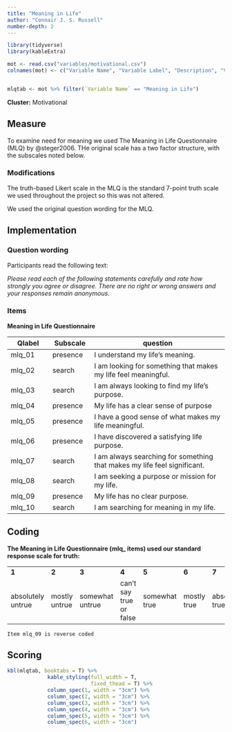 ```yaml
---
title: "Meaning in Life"
author: "Connair J. S. Russell"
number-depth: 2
---
```


```r

library(tidyverse)
library(kableExtra)

mot <- read.csv("variables/motivational.csv")
colnames(mot) <- c("Variable Name", "Variable Label", "Description", "Variable Type", "Source (Section)", "Definition")


mlqtab <- mot %>% filter(`Variable Name` == "Meaning in Life")

```

**Cluster:** Motivational

## Measure

To examine need for meaning we used The Meaning in Life Questionnaire (MLQ) by @steger2006. THe original scale has a two factor structure, with the subscales noted below. 

### Modifications {.unnumbered}

The truth-based Likert scale in the MLQ is the standard 7-point truth scale we used throughout the project so this was not altered.

We used the original question wording for the MLQ.

## Implementation

### Question wording {.unnumbered}

Participants read the following text:

*Please read each of the following statements carefully and rate how strongly you agree or disagree. There are no right or wrong answers and your responses remain anonymous.*

### Items

**Meaning in Life Questionnaire**

| Qlabel | Subscale | question                                                                 |
|--------------|--------------|--------------------------------------------|
| mlq_01 | presence | I understand my life's meaning.                                          |
| mlq_02 | search   | I am looking for something that makes my life feel meaningful.           |
| mlq_03 | search   | I am always looking to find my life's purpose.                           |
| mlq_04 | presence | My life has a clear sense of purpose                                     |
| mlq_05 | presence | I have a good sense of what makes my life meaningful.                    |
| mlq_06 | presence | I have discovered a satisfying life purpose.                             |
| mlq_07 | search   | I am always searching for something that makes my life feel significant. |
| mlq_08 | search   | I am seeking a purpose or mission for my life.                           |
| mlq_09 | presence | My life has no clear purpose.                                            |
| mlq_10 | search   | I am searching for meaning in my life.                                   |



## Coding

**The Meaning in Life Questionnaire (mlq\_ items) used our standard response scale for truth:**

|                   |               |                 |                         |               |             |                 |
|-----------|-----------|-----------|-----------|-----------|-----------|-----------|
| **1**             | **2**         | **3**           | **4**                   | **5**         | **6**       | **7**           |
| absolutely untrue | mostly untrue | somewhat untrue | can't say true or false | somewhat true | mostly true | absolutely true |

`Item mlq_09 is reverse coded`

## Scoring

```r
kbl(mlqtab, booktabs = T) %>%
             kable_styling(full_width = T,
                           fixed_thead = T) %>%
             column_spec(1, width = "3cm") %>%
             column_spec(2, width = "3cm") %>%
             column_spec(3, width = "3cm") %>%
             column_spec(4, width = "3cm") %>%
             column_spec(5, width = "3cm") %>%
             column_spec(6, width = "3cm") 
```

